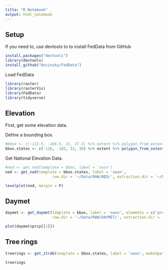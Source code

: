 ```yaml
---
title: "R Notebook"
output: html_notebook
---
```

## Setup
If you need to, use devtools to to install FedData from GitHub
```r
install.packages("devtools")
library(devtools)
install_github("bocinsky/FedData")
```

Load FedData
```r
library(raster)
library(rasterVis)
library(FedData)
library(tidyverse)
```

## Elevation
First, get some elevation data.

Define a bounding box.
```r
#bbox <- c(-113.5, -106.5, 31, 37.5) %>% extent %>% polygon_from_extent(proj4string = '+proj=longlat +ellps=WGS84')
bbox.states <- c(-116, -102, 31, 38) %>% extent %>% polygon_from_extent(proj4string = '+proj=longlat +ellps=WGS84')
```

Get National Elevation Data.
```r
#ned <- get_ned(template = bbox, label = 'swsn')
ned <- get_ned(template = bbox.states, label = 'swsn',
                     raw.dir = '~/Data/RAW/NED/', extraction.dir = '~/Data/NED/')  # with large bounding box including NM and AZ
```

```r
levelplot(ned, margin = F)
```
## Daymet

```r
daymet <- get_daymet(template = bbox, label = 'swsn', elements = c('prcp','tmin','tmax'), years = 1980:2015,
                     raw.dir = '~/Data/RAW/DAYMET/', extraction.dir = 'Data/Daymet/')
```

```r
plot(daymet$prcp[[1]])
```


## Tree rings
```r
treerings <- get_itrdb(template = bbox.states, label = 'swsn', makeSpatial = T)
```
```r
treerings
```

